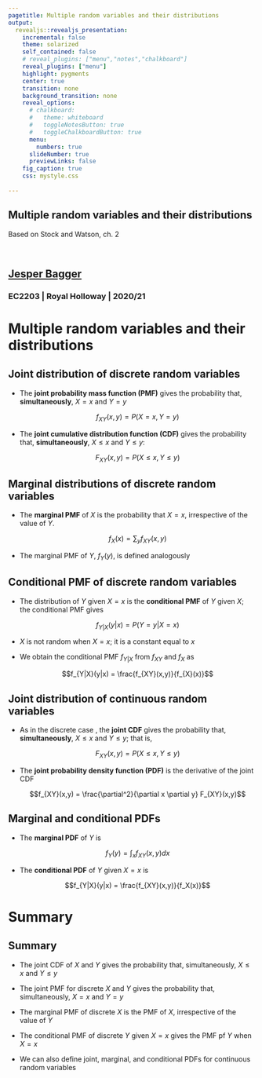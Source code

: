 ```yaml
---
pagetitle: Multiple random variables and their distributions
output: 
  revealjs::revealjs_presentation:
    incremental: false
    theme: solarized
    self_contained: false
    # reveal_plugins: ["menu","notes","chalkboard"]
    reveal_plugins: ["menu"]
    highlight: pygments
    center: true
    transition: none
    background_transition: none 
    reveal_options:
      # chalkboard:
      #   theme: whiteboard
      #   toggleNotesButton: true
      #   toggleChalkboardButton: true
      menu:
        numbers: true
      slideNumber: true
      previewLinks: false
    fig_caption: true
    css: mystyle.css
    
--- 
```


<section>

<h1>Multiple random variables and their distributions</h1>

Based on Stock and Watson, ch. 2

<br>

<h2>[Jesper Bagger](mailto:jesper.bagger@rhul.ac.uk)</h2>

<h3>EC2203 | Royal Holloway | 2020/21</h3>

</section>

# Multiple random variables and their distributions

## Joint distribution of discrete random variables

- The **joint probability mass function (PMF)** gives the probability that, **simultaneously**, $X=x$ and $Y=y$ 

  <div class="box">
  $$f_{XY}(x,y) = P(X=x,Y=y)$$
  </div>
  
- The **joint cumulative distribution function (CDF)** gives the probability that, **simultaneously**, $X \leq x$ and $Y \leq y$:

  <div class="box">
  $$F_{XY}(x,y) = P(X\leq x,Y \leq y)$$
  </div>


## Marginal distributions of discrete random variables

- The **marginal PMF** of $X$ is the probability that $X = x$, irrespective of the value of $Y$.

  <div class="box">
  $$f_X(x) = \sum_y f_{XY}(x,y)$$
  </div>  

- The marginal PMF of $Y$, $f_Y(y)$, is defined analogously

## Conditional PMF of discrete random variables

- The distribution of $Y$ given $X = x$ is the **conditional PMF** of $Y$ given $X$; the conditional PMF gives

  <div class="box">
  $$f_{Y|X}(y|x) = P(Y=y|X=x)$$
  </div>  


- $X$ is not random when $X = x$; it is a constant equal to $x$

- We obtain the conditional PMF $f_{Y|X}$ from $f_{XY}$ and $f_{X}$ as

  <div class="box">
  $$f_{Y|X}(y|x) = \frac{f_{XY}(x,y)}{f_{X}(x)}$$
  </div>  

## Joint distribution of continuous random variables

- As in the discrete case , the **joint CDF** gives the probability that, **simultaneously**, $X \leq x$ and $Y \leq y$; that is, 

  <div class="box">
  $$F_{XY}(x,y) = P(X\leq x,Y \leq y)$$
  </div> 
  
- The **joint probability density function (PDF)** is the derivative of the joint CDF

  <div class="box">
  $$f_{XY}(x,y) = \frac{\partial^2}{\partial x \partial y} F_{XY}(x,y)$$
  </div> 
  
## Marginal and conditional PDFs 

- The **marginal PDF** of $Y$ is

  <div class="box">
  $$f_Y(y) = \int_x f_{XY}(x,y) dx$$
  </div>


- The **conditional PDF** of $Y$ given $X=x$ is

  <div class="box">
  $$f_{Y|X}(y|x) = \frac{f_{XY}(x,y)}{f_X(x)}$$
  </div>

<!-- ## Interpreting the joint PDF of continuous random variables  -->

<!-- - The area under the **joint PDF** b/w any two sets of points---$a$ and $b$, and $c$ and $d$---gives the probability that $X$ falls b/w $a$ and $b$, and $Y$ falls b/w $c$ and $d$:  -->

<!--   $$\int_a^b \int_c^d f_{XY}(x,y) dx dy = P(a \leq X\leq b, c \leq Y \leq d)$$ -->

# Summary

## Summary

- The joint CDF of $X$ and $Y$ gives the probability that, simultaneously, $X \leq x$ and $Y \leq y$

- The joint PMF for discrete $X$ and $Y$ gives the probability that, simultaneously, $X=x$ and $Y=y$

- The marginal PMF of discrete $X$ is the PMF of $X$, irrespective of the value of $Y$

- The conditional PMF of discrete $Y$ given $X = x$ gives the PMF pf $Y$ when $X = x$

- We can also define joint, marginal, and conditional PDFs for continuous random variables



